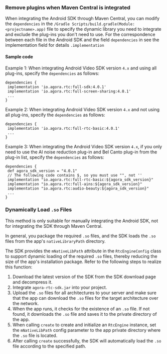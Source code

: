 <PlatformWrapper platform="android">

### Remove plugins when Maven Central is integrated

When integrating the Android SDK through Maven Central, you can modify the `dependencies` in the `/Gradle Scripts/build.gradle(Module: <projectname>.app)` file to specify the dynamic library you need to integrate and exclude the plug-ins you don't need to use. For the correspondence between each file in the Android SDK and the field `dependencies` in see the implementation field for details `.implementation`

#### Sample code

Example 1: When integrating Android Video SDK version `4.x` and using all plug-ins, specify the `dependencies` as follows:

```
dependencies {
 implementation 'io.agora.rtc:full-sdk:4.0.1'
 implementation 'io.agora.rtc:full-screen-sharing:4.0.1'
 ...
}
```

Example 2: When integrating Android Video SDK version `4.x` and not using all plug-ins, specify the `dependencies` as follows:

```
dependencies {
 implementation 'io.agora.rtc:full-rtc-basic:4.0.1'
 ...
}
```

Example 3: When integrating the Android Video SDK version `4.x`, if you only need to use the AI ​​noise reduction plug-in and Bel Canto plug-in from the plug-in list, specify the `dependencies` as follows:

```
dependencies {
 def agora_sdk_version = "4.0.1"
 // The following code contains $, so you must use "", not ''
 implementation "io.agora.rtc:full-rtc-basic:${agora_sdk_version}"
 implementation "io.agora.rtc:full-ains:${agora_sdk_version}"
 implementation "io.agora.rtc:audio-beauty:${agora_sdk_version}"
 ...
}
```

### Dynamically Load `.so` Files

This method is only suitable for manually integrating the Android SDK, not for integrating the SDK through Maven Central.

In general, you package the required `.so` files, and the SDK loads the `.so` files from the app's `nativeLibraryPath` directory.

The SDK provides the `mNativeLibPath` attribute in the `RtcEngineConfig` class to support dynamic loading of the required `.so` files, thereby reducing the size of the app's installation package. Refer to the following steps to realize this function:

1. Download the latest version of the SDK from the SDK download page and decompress it.
2. Integrate `agora-rtc-sdk.jar` into your project.
3. Upload the `.so` files for all architectures to your server and make sure that the app can download the `.so` files for the target architecture over the network.
4. When the app runs, it checks for the existence of an `.so` file. If not found, it downloads the `.so` file and saves it to the private directory of the app.
5. When calling `create` to create and initialize an `RtcEngine` instance, set the `mNativeLibPath` config parameter to the app private directory where the `.so` file is located.
6. After calling `create` successfully, the SDK will automatically load the `.so` file according to the specified path.

</PlatformWrapper>